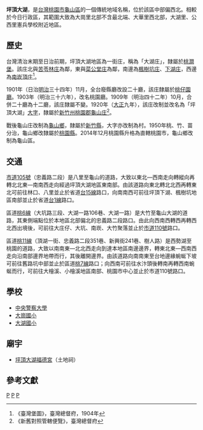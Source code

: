 {{noteTA
|1 = zh-cn:庄; zh-hk:庄; zh-tw:庄;
}}
'''坪頂大湖'''，是[[台灣|台灣]][[桃園市|桃園市]][[龜山區|龜山區]]的一個傳統地域名稱，位於該區中部偏西北。相較於今日行政區，其範圍大致為大崗里北部不含最北端、大華里西北部，大湖里、公西里憲兵學校附近地區。

==歷史==
台灣清治末期至日治前期，坪頂大湖地區為一街庄，稱為「大湖庄」，隸屬於[[桃澗堡|桃澗堡]]。該庄北與[[坪頂苦苓林|苦苓林庄]]為鄰，東與[[坪頂菜公堂|菜公堂庄]]為鄰，南邊為[[楓樹坑庄|楓樹坑庄]]、[[坪頂下湖|下湖庄]]，西邊為[[南崁頂庄|南崁頂庄]]<ref name="臺灣堡圖">《臺灣堡圖》，臺灣總督府，1904年</ref>。

1901年（日治[[明治|明治]]三十四年）11月，全台廢縣廳改設二十廳，該庄隸屬於[[桃仔園廳|桃仔園廳]]。1903年（明治三十六年），改名桃園廳。1909年（明治四十二年）10月，合併二十廳為十二廳，該庄隸屬不變。1920年（[[大正|大正]]九年），該庄改制並改名為「坪頂大湖」[[大字|大字]]，隸屬於[[新竹州|新竹州]][[桃園郡|桃園郡]][[龜山庄|龜山庄]]<ref>《新舊對照管轄便覽》，臺灣總督府</ref>。

戰後龜山庄改制為[[龜山區|龜山鄉]]，隸屬於[[新竹縣|新竹縣]]，大字亦改制為村。1950年桃、竹、苗分治，龜山鄉改隸屬於[[桃園縣|桃園縣]]。2014年12月桃園縣升格為直轄桃園市，龜山鄉改制為龜山區。

==交通==
[[市道105號|市道105號]]（忠義路二段）是八里至龜山的道路，大致以東北—西南走向轉縱向再轉北北東—南南西走向經過坪頂大湖地區東南部。由該道路向東北轉北北西再轉東北可前往林口、八里並止於省道[[台15線|台15線]]路口，向南南西可前往坪頂下湖、楓樹坑地區南部並止於省道[[台1線|台1線]]路口。

區道[[桃6線|桃6線]]（大坑路三段、大湖一路106巷、大湖一路）是大竹至龜山大湖的道路，其東側端點位於本地區北部偏北的忠義路二段路口。由此向西南西轉西再轉西北西出境後，可前往大庄仔、大坑、南崁、大竹聚落並止於[[市道110號|市道110號]]路口。

區道[[桃11線|桃11線]]（頂湖一街、忠義路二段351巷、新興街241巷、樹人路）是西勢湖至桃園的道路，大致以南南東—北北西走向到達本地區南邊邊界，轉東北東—西南西走向沿南部邊界地帶而行，其後離開邊界。由該道路向南南東至台地邊緣蜿蜒下坡可前往舊路坑中部並止於區道[[桃7線|桃7線]]路口；向西南可前往水汴頭後轉南再轉西南蜿蜒而行，可前往大檜溪、小檜溪地區南部、桃園市中心並止於市道110號路口。

==學校==
*[[中央警察大學|中央警察大學]]
*[[大崗國小|大崗國小]]
*[[大湖國小|大湖國小]]

==廟宇==
*[[坪頂大湖福德宮|坪頂大湖福德宮]]（土地祠）

==參考文獻==
{{reflist}}

{{桃園郡}}

[[Category:龜山區地名|P]]
[[Category:龜山庄大字|P]]
[[Category:桃澗堡|P]]